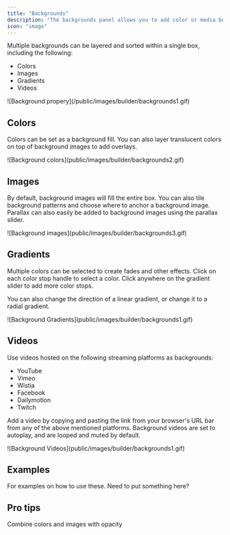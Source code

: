 ```yaml
---
title: "Backgrounds"
description: "The backgrounds panel allows you to add color or media behind content inside of a box. This can be used to create visual interest, separate content, or add depth to your design."
icon: "image"
---
```


Multiple backgrounds can be layered and sorted within a single box, including the following:

- Colors
- Images
- Gradients
- Videos

<Frame>![Background propery](/public/images/builder/backgrounds1.gif)</Frame>

## Colors

Colors can be set as a background fill. You can also layer translucent colors on top of background images to add overlays.

<Frame>![Background colors](public/images/builder/backgrounds2.gif)</Frame>

## Images

By default, background images will fill the entire box. You can also tile background patterns and choose where to anchor a background image. Parallax can also easily be added to background images using the parallax slider.

<Frame>![Background images](public/images/builder/backgrounds3.gif)</Frame>

## Gradients

Multiple colors can be selected to create fades and other effects. Click on each color stop handle to select a color. Click anywhere on the gradient slider to add more color stops.

You can also change the direction of a linear gradient, or change it to a radial gradient.

<Frame>![Background Gradients](public/images/builder/backgrounds1.gif)</Frame>

## Videos

Use videos hosted on the following streaming platforms as backgrounds:

- YouTube
- Vimeo
- Wistia
- Facebook
- Dailymotion
- Twitch

Add a video by copying and pasting the link from your browser's URL bar from any of the above mentioned platforms. Background videos are set to autoplay, and are looped and muted by default.

<Frame>![Background Videos](public/images/builder/backgrounds1.gif)</Frame>

## Examples

<Note>For examples on how to use these. Need to put something here?</Note>

## Pro tips

Combine colors and images with opacity

